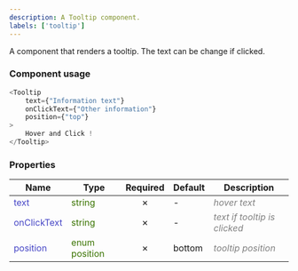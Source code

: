 ```yaml
---
description: A Tooltip component.
labels: ['tooltip']
---
```



A component that renders a tooltip.
The text can be change if clicked.

### Component usage
```js
<Tooltip 
    text={"Information text"}
    onClickText={"Other information"}
    position={"top"}
>
    Hover and Click !
</Tooltip>
```

### Properties
| **Name**      | **Type** | **Required** | **Default** | **Description** |
| ----------- | ----------- | :-----------: | ----------- | ----------- |
| <font color='#4646c6'>text</font> | <font color="#397300">string</font> | &cross; | - | <font color="grey">*hover text*</font> |
| <font color='#4646c6'>onClickText</font> | <font color="#397300">string</font> | &cross; | - | <font color="grey">*text if tooltip is clicked*</font> |
| <font color='#4646c6'>position</font> | <font color="#397300">enum position</font> | &cross; | bottom | <font color="grey">*tooltip position*</font> |